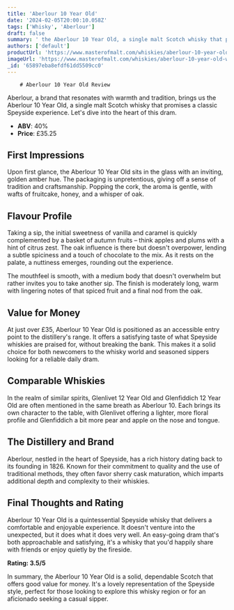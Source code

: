 ```yaml
---
title: 'Aberlour 10 Year Old'
date: '2024-02-05T20:00:10.058Z'
tags: ['Whisky', 'Aberlour']
draft: false
summary: ' the Aberlour 10 Year Old, a single malt Scotch whisky that promises a classic Speyside experience. Lets dive into the heart of t...'
authors: ['default']
productUrl: 'https://www.masterofmalt.com/whiskies/aberlour-10-year-old-whisky/'
imageUrl: 'https://www.masterofmalt.com/whiskies/aberlour-10-year-old-whisky.jpg'
_id: '65897eba8efdf61dd5509cc0'
---
```


        # Aberlour 10 Year Old Review

Aberlour, a brand that resonates with warmth and tradition, brings us the Aberlour 10 Year Old, a single malt Scotch whisky that promises a classic Speyside experience. Let's dive into the heart of this dram.

- **ABV**: 40%
- **Price**: £35.25

## First Impressions

Upon first glance, the Aberlour 10 Year Old sits in the glass with an inviting, golden amber hue. The packaging is unpretentious, giving off a sense of tradition and craftsmanship. Popping the cork, the aroma is gentle, with wafts of fruitcake, honey, and a whisper of oak.

## Flavour Profile

Taking a sip, the initial sweetness of vanilla and caramel is quickly complemented by a basket of autumn fruits – think apples and plums with a hint of citrus zest. The oak influence is there but doesn't overpower, lending a subtle spiciness and a touch of chocolate to the mix. As it rests on the palate, a nuttiness emerges, rounding out the experience.

The mouthfeel is smooth, with a medium body that doesn't overwhelm but rather invites you to take another sip. The finish is moderately long, warm with lingering notes of that spiced fruit and a final nod from the oak.

## Value for Money

At just over £35, Aberlour 10 Year Old is positioned as an accessible entry point to the distillery's range. It offers a satisfying taste of what Speyside whiskies are praised for, without breaking the bank. This makes it a solid choice for both newcomers to the whisky world and seasoned sippers looking for a reliable daily dram.

## Comparable Whiskies

In the realm of similar spirits, Glenlivet 12 Year Old and Glenfiddich 12 Year Old are often mentioned in the same breath as Aberlour 10. Each brings its own character to the table, with Glenlivet offering a lighter, more floral profile and Glenfiddich a bit more pear and apple on the nose and tongue.

## The Distillery and Brand

Aberlour, nestled in the heart of Speyside, has a rich history dating back to its founding in 1826. Known for their commitment to quality and the use of traditional methods, they often favor sherry cask maturation, which imparts additional depth and complexity to their whiskies.

## Final Thoughts and Rating

Aberlour 10 Year Old is a quintessential Speyside whisky that delivers a comfortable and enjoyable experience. It doesn't venture into the unexpected, but it does what it does very well. An easy-going dram that's both approachable and satisfying, it's a whisky that you'd happily share with friends or enjoy quietly by the fireside.

**Rating: 3.5/5**

In summary, the Aberlour 10 Year Old is a solid, dependable Scotch that offers good value for money. It's a lovely representation of the Speyside style, perfect for those looking to explore this whisky region or for an aficionado seeking a casual sipper.
